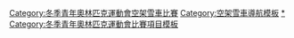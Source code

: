 {{Navbox
|name = 青年奧林匹克運動會空架雪車比賽
|title = 青年奧林匹克運動會空架雪車比賽
|listclass = hlist
|titlestyle = background:#BFD7FF;
|imageleft = [[File:Skeleton pictogram.svg|50px|link=]]
|list1 = 
* [[2012年冬季青年奧林匹克運動會空架雪車比賽|2012]]
* [[2016年冬季青年奧林匹克運動會空架雪車比賽|2016]]
* [[2020年冬季青年奥林匹克运动会钢架雪车比赛|2020]]
|belowclass = hlist
|below = 
|belowstyle = background:#BFD7FF;
}}<includeonly>[[Category:冬季青年奧林匹克運動會空架雪車比賽‎]]</includeonly><noinclude>
[[Category:空架雪車導航模板]]
[[Category:冬季青年奧林匹克運動會空架雪車比賽|*‎]]
[[Category:冬季青年奧林匹克運動會比賽項目模板]]
</noinclude>